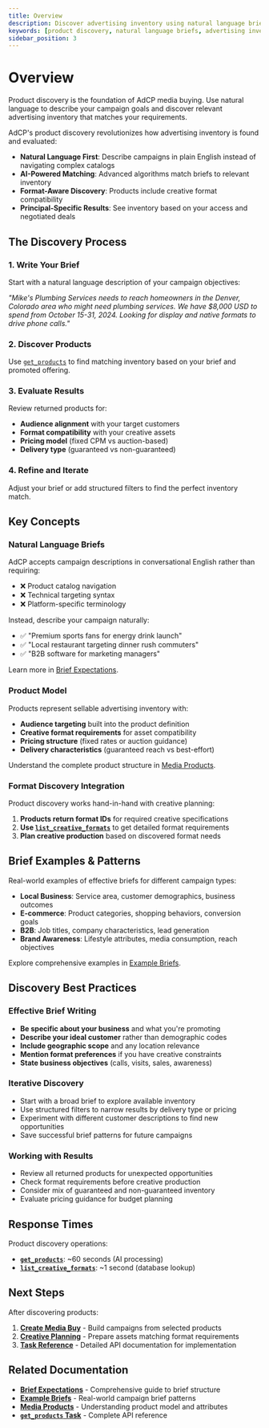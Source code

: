 ```yaml
---
title: Overview
description: Discover advertising inventory using natural language briefs and understand product structures for campaign planning.
keywords: [product discovery, natural language briefs, advertising inventory, campaign planning, media products]
sidebar_position: 3
---
```


# Overview

Product discovery is the foundation of AdCP media buying. Use natural language to describe your campaign goals and discover relevant advertising inventory that matches your requirements.

AdCP's product discovery revolutionizes how advertising inventory is found and evaluated:

- **Natural Language First**: Describe campaigns in plain English instead of navigating complex catalogs
- **AI-Powered Matching**: Advanced algorithms match briefs to relevant inventory
- **Format-Aware Discovery**: Products include creative format compatibility
- **Principal-Specific Results**: See inventory based on your access and negotiated deals

## The Discovery Process

### 1. Write Your Brief
Start with a natural language description of your campaign objectives:

*"Mike's Plumbing Services needs to reach homeowners in the Denver, Colorado area who might need plumbing services. We have $8,000 USD to spend from October 15-31, 2024. Looking for display and native formats to drive phone calls."*

### 2. Discover Products  
Use [`get_products`](../task-reference/get_products.mdx) to find matching inventory based on your brief and promoted offering.

### 3. Evaluate Results
Review returned products for:
- **Audience alignment** with your target customers
- **Format compatibility** with your creative assets  
- **Pricing model** (fixed CPM vs auction-based)
- **Delivery type** (guaranteed vs non-guaranteed)

### 4. Refine and Iterate
Adjust your brief or add structured filters to find the perfect inventory match.

## Key Concepts

### Natural Language Briefs
AdCP accepts campaign descriptions in conversational English rather than requiring:
- ❌ Product catalog navigation
- ❌ Technical targeting syntax  
- ❌ Platform-specific terminology

Instead, describe your campaign naturally:
- ✅ "Premium sports fans for energy drink launch"
- ✅ "Local restaurant targeting dinner rush commuters"
- ✅ "B2B software for marketing managers"

Learn more in [Brief Expectations](./brief-expectations.mdx).

### Product Model
Products represent sellable advertising inventory with:
- **Audience targeting** built into the product definition
- **Creative format requirements** for asset compatibility
- **Pricing structure** (fixed rates or auction guidance)
- **Delivery characteristics** (guaranteed reach vs best-effort)

Understand the complete product structure in [Media Products](./media-products.mdx).

### Format Discovery Integration
Product discovery works hand-in-hand with creative planning:

1. **Products return format IDs** for required creative specifications
2. **Use [`list_creative_formats`](../task-reference/list_creative_formats.mdx)** to get detailed format requirements
3. **Plan creative production** based on discovered format needs

## Brief Examples & Patterns

Real-world examples of effective briefs for different campaign types:

- **Local Business**: Service area, customer demographics, business outcomes
- **E-commerce**: Product categories, shopping behaviors, conversion goals  
- **B2B**: Job titles, company characteristics, lead generation
- **Brand Awareness**: Lifestyle attributes, media consumption, reach objectives

Explore comprehensive examples in [Example Briefs](./example-briefs.mdx).

## Discovery Best Practices

### Effective Brief Writing
- **Be specific about your business** and what you're promoting
- **Describe your ideal customer** rather than demographic codes
- **Include geographic scope** and any location relevance
- **Mention format preferences** if you have creative constraints
- **State business objectives** (calls, visits, sales, awareness)

### Iterative Discovery
- Start with a broad brief to explore available inventory
- Use structured filters to narrow results by delivery type or pricing
- Experiment with different customer descriptions to find new opportunities
- Save successful brief patterns for future campaigns

### Working with Results
- Review all returned products for unexpected opportunities
- Check format requirements before creative production
- Consider mix of guaranteed and non-guaranteed inventory
- Evaluate pricing guidance for budget planning

## Response Times

Product discovery operations:
- **[`get_products`](../task-reference/get_products.mdx)**: ~60 seconds (AI processing)
- **[`list_creative_formats`](../task-reference/list_creative_formats.mdx)**: ~1 second (database lookup)

## Next Steps

After discovering products:
1. **[Create Media Buy](../media-buys/)** - Build campaigns from selected products
2. **[Creative Planning](../creatives/)** - Prepare assets matching format requirements
3. **[Task Reference](../task-reference/)** - Detailed API documentation for implementation

## Related Documentation

- **[Brief Expectations](./brief-expectations.mdx)** - Comprehensive guide to brief structure
- **[Example Briefs](./example-briefs.mdx)** - Real-world campaign brief patterns  
- **[Media Products](./media-products.mdx)** - Understanding product model and attributes
- **[`get_products` Task](../task-reference/get_products.mdx)** - Complete API reference